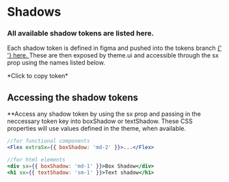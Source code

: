 <!-- Colors.stories.mdx -->


<Meta title="Tokens/Shadows" />

# Shadows

<div styles={{ background: '#eeeeee' }}>
  <div style={{ borderBottom: '1px solid gray', marginBottom: '2rem' }}>
    <h3>All available shadow tokens are listed here. </h3>
    <p>
      Each shadow token is defined in figma and pushed into the tokens branch
      <a href="https://github.com/Penn-State-Web-and-Digital/psu-flex/blob/tokens/theme/src/figma/theme.json">
        {' '}
        here.
      </a>
      These are then exposed by theme.ui and accessible through the sx prop
      using the names listed below.
    </p>
  </div>
  <p
    style={{
      fontWeight: '500',
      fontSize: '16px',
      marginBottom: '48px',
      textAlign: 'center',
    }}
  >
    *Click to copy token*
  </p>
  <SbShadowsComponent />
</div>

<h2 style={{ border: 'none', marginTop: '50px' }}>
  Accessing the shadow tokens
</h2>

<p>
  **Access any shadow token by using the sx prop and passing in the neccessary
  token key into boxShadow or textShadow. These CSS properties will use values
  defined in the theme, when available.
</p>

```jsx
//for functional components
<Flex extraSx={{ boxShadow: 'md-2' }}>...</Flex>

//for html elements
<div sx={{ boxShadow: 'md-1' }}>Box Shadow</div>
<h1 sx={{ textShadow: 'sm-1' }}>Text shadow</h1>
```
